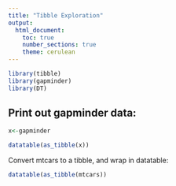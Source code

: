 ```yaml
---
title: "Tibble Exploration"
output: 
  html_document:
    toc: true
    number_sections: true
    theme: cerulean
---
```

```r
library(tibble)
library(gapminder)
library(DT)
```


## Print out gapminder data:

```r
x<-gapminder
```

```r
datatable(as_tibble(x))
```

<!--This is a comment-->

Convert mtcars to a tibble, and wrap in datatable:
```r
datatable(as_tibble(mtcars))
```